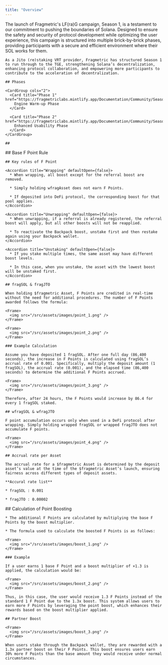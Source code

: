 ```yaml
---
title: "Overview"
---
```


<Tabs>
  <Tab title="Season 1">
    The launch of Fragmetric's LF(ra)G campaign, Season 1, is a testament to our commitment to pushing the boundaries of Solana. Designed to ensure the safety and security of protocol development while optimizing the user experience, this campaign is structured into multiple brick-by-brick phases, providing participants with a secure and efficient environment where their SOL works for them.

    As a Jito (re)staking VRT provider, Fragmetric has structured Season 1 to run through to the TGE, strengthening Solana’s decentralization, enhancing protocol collaboration, and empowering more participants to contribute to the acceleration of decentralization.

    ## Phases

    <CardGroup cols="2">
      <Card title="Phase 1" href="https://fragmetriclabs.mintlify.app/Documentation/Community/Season1/Phase1">
        Engine Warm-up Phase
      </Card>

      <Card title="Phase 2" href="https://fragmetriclabs.mintlify.app/Documentation/Community/Season1/Phase2">
        Enhanced Usability Phase
      </Card>
    </CardGroup>

    ##

  </Tab>

  <Tab title="Base F Point Rule">
    ## Base F Point Rule

    ## Key rules of F Point

    <Accordion title="Wrapping" defaultOpen={false}>
      * When wrapping, all boost except for the referral boost are removed.

      * Simply holding wfragAsset does not earn F Points.

      * If deposited into DeFi protocol, the corresponding boost for that pool applies.
    </Accordion>

    <Accordion title="Unwrapping" defaultOpen={false}>
      * When unwrapping, if a referral is already registered, the referral boost will apply, but all other boosts will not be reapplied.

      * To reactivate the Backpack boost, unstake first and then restake again using your Backpack wallet.
    </Accordion>

    <Accordion title="Unstaking" defaultOpen={false}>
      * If you stake multiple times, the same asset may have different boost levels.

      * In this case, when you unstake, the asset with the lowest boost will be unstaked first.
    </Accordion>

    ## fragSOL & fragJTO

    When holding $fragmetric Asset, F Points are credited in real-time without the need for additional procedures. The number of F Points awarded follows the formula:

    <Frame>
      <img src="/src/assets/images/point_1.png" />
    </Frame>

    <Frame>
      <img src="/src/assets/images/point_2.png" />
    </Frame>

    ### Example Calculation

    Assume you have deposited 1 fragSOL. After one full day (86,400 seconds), the increase in F Points is calculated using fragSOL’s accrual rate of 0.001. Specifically, multiply the deposit amount (1 fragSOL), the accrual rate (0.001), and the elapsed time (86,400 seconds) to determine the additional F Points accrued.

    <Frame>
      <img src="/src/assets/images/point_3.png" />
    </Frame>

    Therefore, after 24 hours, the F Points would increase by 86.4 for every 1 fragSOL staked.

    ## wfragSOL & wfragJTO

    F point accumulation occurs only when used in a DeFi protocol after wrapping. Simply holding wrapped fragSOL or wrapped fragJTO does not accumulate F points.

    <Frame>
      <img src="/src/assets/images/point_4.png" />
    </Frame>

    ## Accrual rate per Asset

    The accrual rate for a $fragmetric Asset is determined by the deposit asset’s value at the time of the $fragmetric Asset’s launch, ensuring fairness across different types of deposit assets.

    **Accural rate list**

    * fragSOL : 0.001

    * fragJTO : 0.00002

  </Tab>

  <Tab title="F Points Boost">
    ## Calculation of Point Boosting

    * The additional F Points are calculated by multiplying the base F Points by the boost multiplier.

    * The formula used to calculate the boosted F Points is as follows:

    <Frame>
      <img src="/src/assets/images/boost_1.png" />
    </Frame>

    ### Example

    If a user earns 1 base F Point and a boost multiplier of ×1.3 is applied, the calculation would be:

    <Frame>
      <img src="/src/assets/images/boost_2.png" />
    </Frame>

    Thus, in this case, the user would receive 1.3 F Points instead of the standard 1 F Point due to the 1.3x boost. This system allows users to earn more F Points by leveraging the point boost, which enhances their rewards based on the boost multiplier applied.

    ## Partner Boost

    <Frame>
      <img src="/src/assets/images/boost_3.png" />
    </Frame>

    When users stake through the Backpack wallet, they are rewarded with a 1.3x partner boost on their F Points. This boost ensures users earn 30% more F Points than the base amount they would receive under normal circumstances.

  </Tab>
</Tabs>
